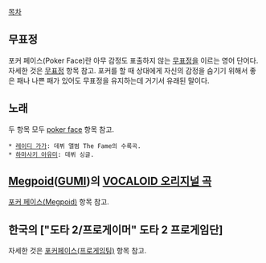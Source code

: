 [[목차]]

== 무표정 ==
포커 페이스(Poker Face)란 아무 감정도 표출하지 않는 [[무표정]]을 이르는 영어 단어다. 자세한 것은 [[무표정]] 항목 참고. 포커를 할 때 상대에게 자신의 감정을 숨기기 위해서 좋은 패나 나쁜 패가 있어도 무표정을 유지하는데 거기서 유래된 말이다.

== 노래 ==
두 항목 모두 [[poker face]] 항목 참고.

 * [[레이디 가가]]: 데뷔 앨범 The Fame의 수록곡. 
 * [[하마사키 아유미]]: 데뷔 싱글.

== [[Megpoid]]([[GUMI]])의 [[VOCALOID 오리지널 곡]] ==
[[포커 페이스(Megpoid)]] 항목 참고.


== 한국의 ["도타 2/프로게이머" 도타 2 프로게임단] ==
자세한 것은 [[포커페이스(프로게임팀)]] 항목 참고. 

